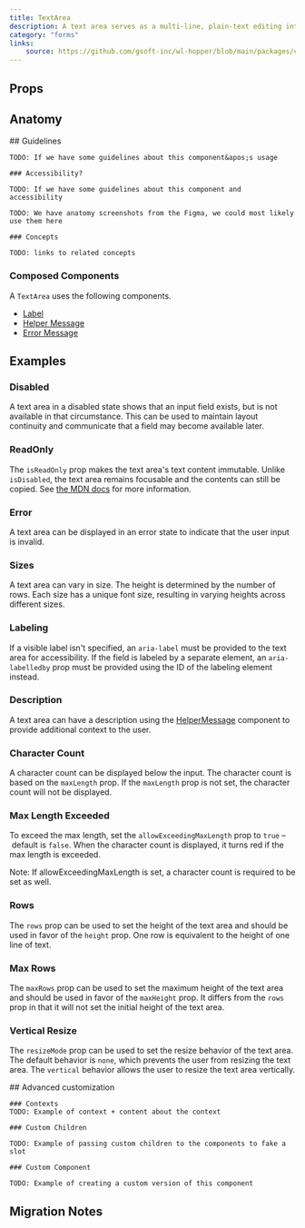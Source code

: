 ```yaml
---
title: TextArea
description: A text area serves as a multi-line, plain-text editing interface.
category: "forms"
links:
    source: https://github.com/gsoft-inc/wl-hopper/blob/main/packages/components/src/inputs/src/TextArea.tsx
---
```


<Example src="inputs/docs/textArea/preview" isOpen />

## Props

<PropTable component="TextArea" />

## Anatomy

<FeatureFlag flag="next">
    ## Guidelines

    TODO: If we have some guidelines about this component&apos;s usage

    ### Accessibility?

    TODO: If we have some guidelines about this component and accessibility
</FeatureFlag>

<FeatureFlag flag="rc">

    TODO: We have anatomy screenshots from the Figma, we could most likely use them here

    ### Concepts

    TODO: links to related concepts
</FeatureFlag>

### Composed Components

A `TextArea` uses the following components.

- [Label](Label)
- [Helper Message](HelperMessage)
- [Error Message](ErrorMessage)

## Examples

### Disabled
A text area in a disabled state shows that an input field exists, but is not available in that circumstance. This can be used to maintain layout continuity and communicate that a field may become available later.

<Example src="inputs/docs/textArea/disabled" />

### ReadOnly
The `isReadOnly` prop makes the text area's text content immutable. Unlike `isDisabled`, the text area remains focusable and the contents can still be copied. See [the MDN docs](https://developer.mozilla.org/en-US/docs/Web/HTML/Attributes/readonly) for more information.

<Example src="inputs/docs/textArea/readOnly" />

### Error
A text area can be displayed in an error state to indicate that the user input is invalid.

<Example src="inputs/docs/textArea/error" />

### Sizes
A text area can vary in size. The height is determined by the number of rows. Each size has a unique font size, resulting in varying heights across different sizes.

<Example src="inputs/docs/textArea/sizes" />

### Labeling
If a visible label isn't specified, an `aria-label` must be provided to the text area for accessibility. If the field is labeled by a separate element, an `aria-labelledby` prop must be provided using the ID of the labeling element instead.

<Example src="inputs/docs/textArea/labeling" />

### Description
A text area can have a description using the [HelperMessage](HelperMessage) component to provide additional context to the user.

<Example src="inputs/docs/textArea/description" />

### Character Count
A character count can be displayed below the input. The character count is based on the `maxLength` prop. If the `maxLength` prop is not set, the character count will not be displayed.

<Example src="inputs/docs/textArea/characterCount" />

### Max Length Exceeded
To exceed the max length, set the `allowExceedingMaxLength` prop to `true` – default is `false`. When the character count is displayed, it turns red if the max length is exceeded.

Note: If allowExceedingMaxLength is set, a character count is required to be set as well.

<Example src="inputs/docs/textArea/maxLengthExceeded" />

### Rows
The `rows` prop can be used to set the height of the text area and should be used in favor of the `height` prop. One row is equivalent to the height of one line of text.

<Example src="inputs/docs/textArea/rows" />

### Max Rows
The `maxRows` prop can be used to set the maximum height of the text area and should be used in favor of the `maxHeight` prop.
It differs from the `rows` prop in that it will not set the initial height of the text area.

<Example src="inputs/docs/textArea/maxRows" />

### Vertical Resize
The `resizeMode` prop can be used to set the resize behavior of the text area.
The default behavior is `none`, which prevents the user from resizing the text area.
The `vertical` behavior allows the user to resize the text area vertically.

<Example src="inputs/docs/textArea/verticalResize" />

<FeatureFlag flag="next">
    ## Advanced customization

    ### Contexts
    TODO: Example of context + content about the context

    ### Custom Children

    TODO: Example of passing custom children to the components to fake a slot

    ### Custom Component

    TODO: Example of creating a custom version of this component
</FeatureFlag>

## Migration Notes

<MigrateGuide src="inputs/docs/migration-notes-text-area" />

